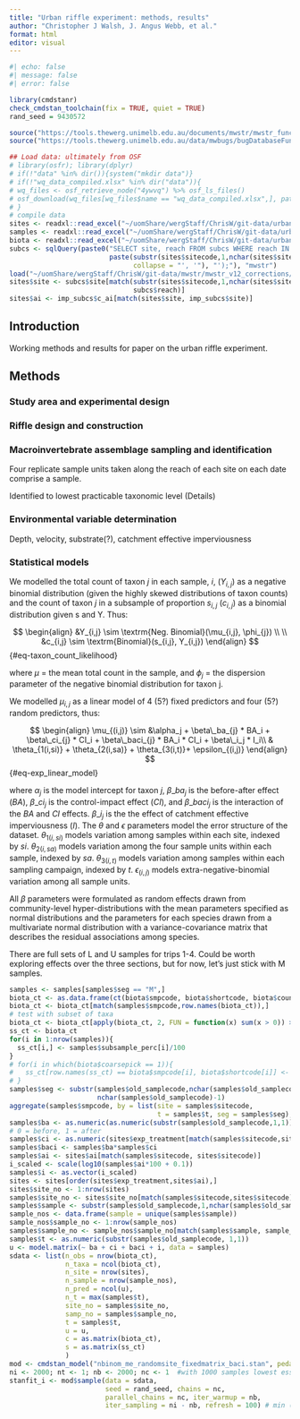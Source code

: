 ```yaml
---
title: "Urban riffle experiment: methods, results"
author: "Christopher J Walsh, J. Angus Webb, et al."
format: html
editor: visual
---
```


```r
#| echo: false
#| message: false
#| error: false

library(cmdstanr)
check_cmdstan_toolchain(fix = TRUE, quiet = TRUE)
rand_seed = 9430572

source("https://tools.thewerg.unimelb.edu.au/documents/mwstr/mwstr_functions.R")
source("https://tools.thewerg.unimelb.edu.au/data/mwbugs/bugDatabaseFunctions.R")

## Load data: ultimately from OSF
# library(osfr); library(dplyr)
# if(!"data" %in% dir()){system("mkdir data")}
# if(!"wq_data_compiled.xlsx" %in% dir("data")){
# wq_files <- osf_retrieve_node("4ywvq") %>% osf_ls_files()
# osf_download(wq_files[wq_files$name == "wq_data_compiled.xlsx",], path = "data")
# }
# compile data 
sites <- readxl::read_excel("~/uomShare/wergStaff/ChrisW/git-data/urban_riffle_experiment/data_for_model.xlsx", sheet = "sites")
samples <- readxl::read_excel("~/uomShare/wergStaff/ChrisW/git-data/urban_riffle_experiment/data_for_model.xlsx", sheet = "samples")
biota <- readxl::read_excel("~/uomShare/wergStaff/ChrisW/git-data/urban_riffle_experiment/data_for_model.xlsx", sheet = "biota")
subcs <- sqlQuery(paste0("SELECT site, reach FROM subcs WHERE reach IN ('",
                         paste(substr(sites$sitecode,1,nchar(sites$sitecode) -1),
                               collapse = "', '"), "');"), "mwstr")
load("~/uomShare/wergStaff/ChrisW/git-data/mwstr/mwstr_v12_corrections/imp_subcs.rda")
sites$site <- subcs$site[match(substr(sites$sitecode,1,nchar(sites$sitecode) -1),
                               subcs$reach)]
sites$ai <- imp_subcs$c_ai[match(sites$site, imp_subcs$site)]
```

## Introduction

Working methods and results for paper on the urban riffle experiment.

## Methods

### Study area and experimental design

### Riffle design and construction

### Macroinvertebrate assemblage sampling and identification

Four replicate sample units taken along the reach of each site on each date comprise a sample.

Identified to lowest practicable taxonomic level (Details)

### Environmental variable determination

Depth, velocity, substrate(?), catchment effective imperviousness

### Statistical models

We modelled the total count of taxon *j* in each sample, *i*, ($Y_{i,j}$) as a negative binomial distribution (given the highly skewed distributions of taxon counts) and the count of taxon *j* in a subsample of proportion $s_{i,j}$ ($c_{i,j}$) as a binomial distribution given s and Y. Thus:

$$
\begin{align}
&Y_{i,j} \sim \textrm{Neg. Binomial}(\mu_{i,j}, \phi_{j}) \\
\\
&c_{i,j} \sim \textrm{Binomial}(s_{i,j}, Y_{i,j})
\end{align}
$$ {#eq-taxon_count_likelihood}

where $\mu$ = the mean total count in the sample, and $\phi_j$ = the dispersion parameter of the negative binomial distribution for taxon j.

We modelled $\mu_{i,j}$ as a linear model of 4 (5?) fixed predictors and four (5?) random predictors, thus:

$$
\begin{align}
\mu_{(i,j)} \sim  &\alpha_j + \beta\_ba_{j} * BA_i + \beta\_ci_{j} * CI_i  + \beta\_baci_{j} * BA_i * CI_i + \beta\_i_j * I_i\\
& \theta_{1(i,si)} + \theta_{2(i,sa)} + \theta_{3(i,t)}+ \epsilon_{(i,j)}
\end{align}
$$ {#eq-exp_linear_model}

where $\alpha_j$ is the model intercept for taxon *j*, $\beta\_ba_{j}$ is the before-after effect (*BA*), $\beta\_ci_{j}$ is the control-impact effect (*CI*), and $\beta\_baci_{j}$ is the interaction of the *BA* and *CI* effects. $\beta\_i_{j}$ is the the effect of catchment effective imperviousness (*I*). The $\theta$ and $\epsilon$ parameters model the error structure of the dataset. $\theta_{1(i,si)}$ models variation among samples within each site, indexed by *si*. $\theta_{2(i,sa)}$ models variation among the four sample units within each sample, indexed by *sa*. $\theta_{3(i,t)}$ models variation among samples within each sampling campaign, indexed by *t*. $\epsilon_{(i,j)}$ models extra-negative-binomial variation among all sample units.

All $\beta$ parameters were formulated as random effects drawn from community-level hyper-distributions with the mean parameters specified as normal distributions and the parameters for each species drawn from a multivariate normal distribution with a variance-covariance matrix that describes the residual associations among species.

There are full sets of L and U samples for trips 1-4. Could be worth exploring effects over the three sections, but for now, let's just stick with M samples.

```r
samples <- samples[samples$seg == "M",]
biota_ct <- as.data.frame(ct(biota$smpcode, biota$shortcode, biota$count))
biota_ct <- biota_ct[match(samples$smpcode,row.names(biota_ct)),]
# test with subset of taxa 
biota_ct <- biota_ct[apply(biota_ct, 2, FUN = function(x) sum(x > 0)) > 100]
ss_ct <- biota_ct
for(i in 1:nrow(samples)){
  ss_ct[i,] <- samples$subsample_perc[i]/100
}
# for(i in which(biota$coarsepick == 1)){
#   ss_ct[row.names(ss_ct) == biota$smpcode[i], biota$shortcode[i]] <- 1
# }
samples$seg <- substr(samples$old_samplecode,nchar(samples$old_samplecode)-1,
                      nchar(samples$old_samplecode)-1)
aggregate(samples$smpcode, by = list(site = samples$sitecode, 
                                     t = samples$t, seg = samples$seg), FUN = length)
samples$ba <- as.numeric(as.numeric(substr(samples$old_samplecode,1,1))  > 2) 
# 0 = before, 1 = after
samples$ci <- as.numeric(sites$exp_treatment[match(samples$sitecode,sites$sitecode)] == "control") #0 = experimental, 1 = riffle
samples$baci <- samples$ba*samples$ci
samples$ai <- sites$ai[match(samples$sitecode, sites$sitecode)]
i_scaled <- scale(log10(samples$ai*100 + 0.1))
samples$i <- as.vector(i_scaled)
sites <- sites[order(sites$exp_treatment,sites$ai),]
sites$site_no <- 1:nrow(sites)
samples$site_no <- sites$site_no[match(samples$sitecode,sites$sitecode)]
samples$sample <- substr(samples$old_samplecode,1,nchar(samples$old_samplecode)-1)
sample_nos <- data.frame(sample = unique(samples$sample))
sample_nos$sample_no <- 1:nrow(sample_nos)
samples$sample_no <- sample_nos$sample_no[match(samples$sample, sample_nos$sample)]
samples$t <- as.numeric(substr(samples$old_samplecode, 1,1))
u <- model.matrix(~ ba + ci + baci + i, data = samples)
sdata <- list(n_obs = nrow(biota_ct),
              n_taxa = ncol(biota_ct),
              n_site = nrow(sites),
              n_sample = nrow(sample_nos),
              n_pred = ncol(u),
              n_t = max(samples$t),
              site_no = samples$site_no,
              samp_no = samples$sample_no,
              t = samples$t,
              u = u,
              c = as.matrix(biota_ct),
              s = as.matrix(ss_ct)
              )
mod <- cmdstan_model("nbinom_me_randomsite_fixedmatrix_baci.stan", pedantic = TRUE) 
ni <- 2000; nt <- 1; nb <- 2000; nc <- 1  #with 1000 samples lowest ess_bulk (of first trial) was ~50
stanfit_i <- mod$sample(data = sdata,
                        seed = rand_seed, chains = nc,
                        parallel_chains = nc, iter_warmup = nb,
                        iter_sampling = ni - nb, refresh = 100) # min (6250 iter)

```
